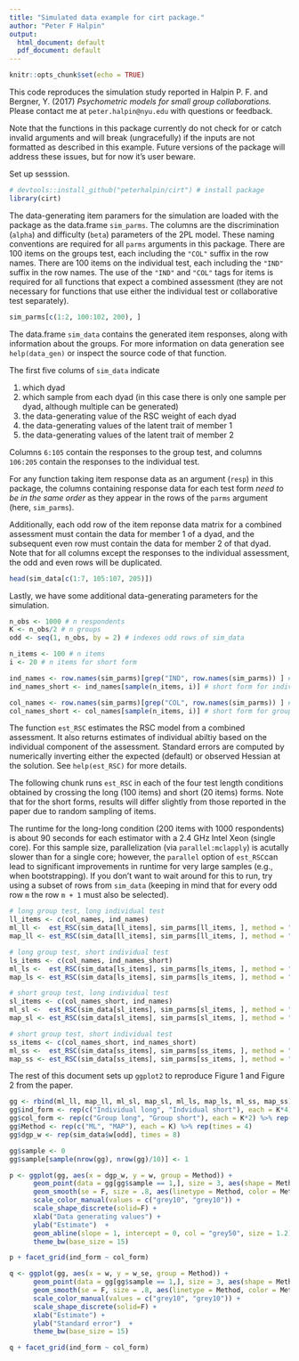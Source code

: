 ```yaml
---
title: "Simulated data example for cirt package."
author: "Peter F Halpin"
output:
  html_document: default
  pdf_document: default
---
```


```r
knitr::opts_chunk$set(echo = TRUE)
```

This code reproduces the simulation study reported in Halpin P. F. and Bergner, Y. (2017) *Psychometric models for small group collaborations.* Please contact me at `peter.halpin@nyu.edu` with questions or feedback.

Note that the functions in this package currently do not check for or catch invalid arguments and will break (ungracefully) if the inputs are not formatted as described in this example. Future versions of the package will address these issues, but for now it's user beware.

Set up sesssion.

```r
# devtools::install_github("peterhalpin/cirt") # install package
library(cirt)
```

The data-generating item paramers for the simulation are loaded with the package as the data.frame `sim_parms`. The columns are the discrimination (`alpha`) and difficulty (`beta`) parameters of the 2PL model. These naming conventions are required for all `parms` arguments in this package. There are 100 items on the groups test, each including the `"COL"` suffix in the row names. There are 100 items on the individual test, each including  the `"IND"` suffix in the row names. The use of the `"IND"` and `"COL"` tags for items is required for all functions that expect a combined assessment (they are not necessary for functions that use either the individual test or collaborative test separately).

```r
sim_parms[c(1:2, 100:102, 200), ]
```

The data.frame `sim_data` contains the generated item responses, along with information about the groups. For more information on data generation see `help(data_gen)` or inspect the source code of that function.

The first five colums of `sim_data` indicate

1. which dyad
2. which sample from each dyad (in this case there is only one sample per dyad, although multiple can be generated)
3. the data-generating value of the RSC weight of each dyad
4. the data-generating values of the latent trait of member 1
5. the data-generating values of the latent trait of member 2

Columns `6:105` contain the responses to the group test, and columns `106:205` contain the responses to the individual test.

For any function taking item response data as an argument (`resp`) in this package, the columns containing response data for each test form *need to be in the same order* as they appear in the rows of the `parms` argument (here, `sim_parms`).

Additionally, each odd row of the item reponse data matrix for a combined assessment must contain the data for member 1 of a dyad, and the subsequent even row must contain the data for member 2 of that dyad. Note that for all columns except the responses to the individual assessment, the odd and even rows will be duplicated.

```r
head(sim_data[c(1:7, 105:107, 205)])
```

Lastly, we have some additional data-generating parameters for the simulation.

```r
n_obs <- 1000 # n respondents
K <- n_obs/2 # n groups
odd <- seq(1, n_obs, by = 2) # indexes odd rows of sim_data

n_items <- 100 # n items
i <- 20 # n items for short form

ind_names <- row.names(sim_parms)[grep("IND", row.names(sim_parms)) ] # individual test
ind_names_short <- ind_names[sample(n_items, i)] # short form for individual test

col_names <- row.names(sim_parms)[grep("COL", row.names(sim_parms)) ] # group test
col_names_short <- col_names[sample(n_items, i)] # short form for group test
```

The function `est_RSC` estimates the RSC model from a combined assessment. It also returns estimates of individual abiltiy based on the individual component of the assessment. Standard errors are computed by numerically inverting either the expected (default) or observed Hessian at the solution. See `help(est_RSC)` for more details.

The following chunk runs `est_RSC` in each of the four test length conditions obtained by crossing the long (100 items) and short (20 items) forms. Note that for the short forms, results will differ slightly from those reported in the paper due to random sampling of items.

The runtime for the long-long condition (200 items with 1000 respondents) is about 90 seconds for each estimator with a 2.4 GHz Intel Xeon (single core). For this sample size, parallelization (via `parallel:mclapply`) is acutally slower than for a single core; however, the `parallel` option of `est_RSC`can lead to significant improvements in runtime for very large samples (e.g., when bootstrapping). If you don't want to wait around for this to run, try using a subset of rows from `sim_data` (keeping in mind that for every odd row `m` the row `m + 1` must also be selected).

```r
# long group test, long individual test
ll_items <- c(col_names, ind_names)
ml_ll <-  est_RSC(sim_data[ll_items], sim_parms[ll_items, ], method = "ML")
map_ll <- est_RSC(sim_data[ll_items], sim_parms[ll_items, ], method = "MAP")

# long group test, short individual test
ls_items <- c(col_names, ind_names_short)
ml_ls <-  est_RSC(sim_data[ls_items], sim_parms[ls_items, ], method = "ML")
map_ls <- est_RSC(sim_data[ls_items], sim_parms[ls_items, ], method = "MAP")

# short group test, long individual test
sl_items <- c(col_names_short, ind_names)
ml_sl <-  est_RSC(sim_data[sl_items], sim_parms[sl_items, ], method = "ML")
map_sl <- est_RSC(sim_data[sl_items], sim_parms[sl_items, ], method = "MAP")

# short group test, short individual test
ss_items <- c(col_names_short, ind_names_short)
ml_ss <-  est_RSC(sim_data[ss_items], sim_parms[ss_items, ], method = "ML")
map_ss <- est_RSC(sim_data[ss_items], sim_parms[ss_items, ], method = "MAP")
```

The rest of this document sets up `ggplot2` to reproduce Figure 1 and Figure 2 from the paper.

```r
gg <- rbind(ml_ll, map_ll, ml_sl, map_sl, ml_ls, map_ls, ml_ss, map_ss)
gg$ind_form <- rep(c("Individual long", "Indvidual short"), each = K*4)
gg$col_form <- rep(c("Group long", "Group short"), each = K*2) %>% rep(times = 2)
gg$Method <- rep(c("ML", "MAP"), each = K) %>% rep(times = 4)
gg$dgp_w <- rep(sim_data$w[odd], times = 8)

gg$sample <- 0
gg$sample[sample(nrow(gg), nrow(gg)/10)] <- 1

p <- ggplot(gg, aes(x = dgp_w, y = w, group = Method)) +
      geom_point(data = gg[gg$sample == 1,], size = 3, aes(shape = Method, color = Method)) +
      geom_smooth(se = F, size = .8, aes(linetype = Method, color = Method)) +
      scale_color_manual(values = c("grey10", "grey10")) +
      scale_shape_discrete(solid=F) +
      xlab("Data generating values") +
      ylab("Estimate")  +
      geom_abline(slope = 1, intercept = 0, col = "grey50", size = 1.2) +
      theme_bw(base_size = 15)

p + facet_grid(ind_form ~ col_form)
```

```r
q <- ggplot(gg, aes(x = w, y = w_se, group = Method)) +
      geom_point(data = gg[gg$sample == 1,], size = 3, aes(shape = Method, color = Method)) +
      geom_smooth(se = F, size = .8, aes(linetype = Method, color = Method)) +
      scale_color_manual(values = c("grey10", "grey10")) +
      scale_shape_discrete(solid=F) +
      xlab("Estimate") +
      ylab("Standard error")  +
      theme_bw(base_size = 15)

q + facet_grid(ind_form ~ col_form)
```
